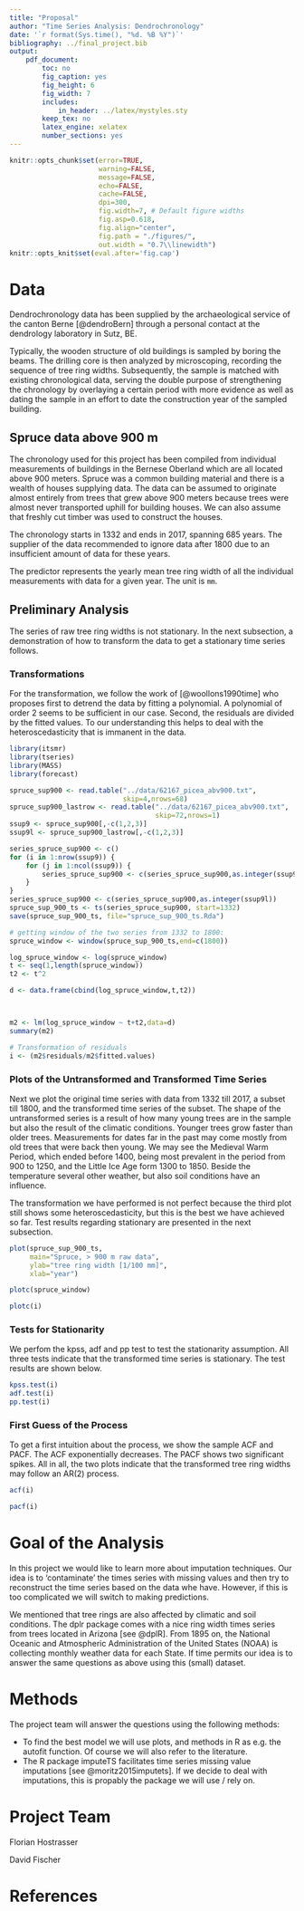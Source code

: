 ```yaml
---
title: "Proposal"
author: "Time Series Analysis: Dendrochronology"
date: '`r format(Sys.time(), "%d. %B %Y")`'
bibliography: ../final_project.bib
output:
    pdf_document:
        toc: no
        fig_caption: yes
        fig_height: 6
        fig_width: 7
        includes:
            in_header: ../latex/mystyles.sty
        keep_tex: no
        latex_engine: xelatex
        number_sections: yes
---
```


```r
knitr::opts_chunk$set(error=TRUE,
                      warning=FALSE,
                      message=FALSE,
                      echo=FALSE,
                      cache=FALSE,
                      dpi=300,
                      fig.width=7, # Default figure widths
                      fig.asp=0.618,
                      fig.align="center",
                      fig.path = "./figures/",
                      out.width = "0.7\\linewidth")
knitr::opts_knit$set(eval.after='fig.cap')
```

# Data

Dendrochronology data has been supplied by the archaeological service of the canton Berne [@dendroBern] through a personal contact at the dendrology laboratory in Sutz, BE.

Typically, the wooden structure of old buildings is sampled by boring the beams. The drilling core is then analyzed by microscoping, recording the sequence of tree ring widths. Subsequently, the sample is matched with existing chronological data, serving the double purpose of strengthening the chronology by overlaying a certain period with more evidence as well as dating the sample in an effort to date the construction year of the sampled building.

## Spruce data above 900 m
The chronology used for this project has been compiled from individual measurements of buildings in the Bernese Oberland which are all located above 900 meters. Spruce was a common building material and there is a wealth of houses supplying data. The data can be assumed to originate almost entirely from trees that grew above 900 meters because trees were almost never transported uphill for building houses. We can also assume that freshly cut timber was used to construct the houses. 

The chronology starts in 1332 and ends in 2017, spanning 685 years. The supplier of the data recommended to ignore data after 1800 due to an insufficient amount of data for these years.

The predictor represents the yearly mean tree ring width of all the individual measurements with data for a given year. The unit is `mm`.

## Preliminary Analysis

The series of raw tree ring widths is not stationary. In the next subsection, a demonstration of how to transform the data to get a stationary time series follows.

### Transformations

For the transformation, we follow the work of [@woollons1990time] who proposes first to detrend the data by fitting a polynomial. A polynomial of order 2 seems to be sufficient in our case. Second, the residuals are divided by the fitted values. To our understanding this helps to deal with the heteroscedasticity that is immanent in the data.

```r
library(itsmr)
library(tseries)
library(MASS)
library(forecast)

spruce_sup900 <- read.table("../data/62167_picea_abv900.txt",
                            skip=4,nrows=68)
spruce_sup900_lastrow <- read.table("../data/62167_picea_abv900.txt",
                                    skip=72,nrows=1)
ssup9 <- spruce_sup900[,-c(1,2,3)]
ssup9l <- spruce_sup900_lastrow[,-c(1,2,3)]

series_spruce_sup900 <- c()
for (i in 1:nrow(ssup9)) {
    for (j in 1:ncol(ssup9)) {
        series_spruce_sup900 <- c(series_spruce_sup900,as.integer(ssup9[i,j]))
    }
}
series_spruce_sup900 <- c(series_spruce_sup900,as.integer(ssup9l))
spruce_sup_900_ts <- ts(series_spruce_sup900, start=1332)
save(spruce_sup_900_ts, file="spruce_sup_900_ts.Rda")


```

```r
# getting window of the two series from 1332 to 1800:
spruce_window <- window(spruce_sup_900_ts,end=c(1800))

log_spruce_window <- log(spruce_window)
t <- seq(1,length(spruce_window))
t2 <- t^2

d <- data.frame(cbind(log_spruce_window,t,t2))



m2 <- lm(log_spruce_window ~ t+t2,data=d)
summary(m2)

# Transformation of residuals
i <- (m2$residuals/m2$fitted.values)
```

### Plots of the Untransformed and Transformed Time Series

Next we plot the original time series with data from 1332 till 2017, a subset till 1800, and the transformed time series of the subset. The shape of the untransformed series is a result of how many young trees are in the sample but also the result of the climatic conditions. Younger trees grow faster than older trees. Measurements for dates far in the past may come mostly from old trees that were back then young. We may see the Medieval Warm Period, which ended before 1400, being most prevalent in the period from 900 to 1250, and the Little Ice Age form 1300 to 1850. Beside the temperature several other weather, but also soil conditions have an influence. 

The transformation we have performed is not perfect because the third plot still shows some heteroscedasticity, but this is the best we have achieved so far. Test results regarding stationary are presented in the next subsection.

```r
plot(spruce_sup_900_ts,
     main="Spruce, > 900 m raw data",
     ylab="tree ring width [1/100 mm]",
     xlab="year")
```

```r
plotc(spruce_window)
```

```r
plotc(i)
```

### Tests for Stationarity

We perfom the kpss, adf and pp test to test the stationarity assumption. All three tests indicate that the transformed time series is stationary. The test results are shown below.

```r
kpss.test(i)
adf.test(i)
pp.test(i)
```

### First Guess of the Process

To get a first intuition about the process, we show the sample ACF and PACF. The ACF exponentially decreases. The PACF shows two significant spikes. All in all, the two plots indicate that the transformed tree ring widths may follow an AR(2) process.

```r
acf(i)
```

```r
pacf(i)
```


# Goal of the Analysis

In this project we would like to learn more about imputation techniques. Our idea is to 'contaminate' the times series with missing values and then try to reconstruct the time series based on the data whe have. However, if this is too complicated we will switch to making predictions.

We mentioned that tree rings are also affected by climatic and soil conditions. The dplr package comes with a nice ring width times series from trees located in Arizona [see @dplR]. From 1895 on, the National Oceanic and Atmospheric Administration of the United States (NOAA) is collecting monthly weather data for each State. If time permits our idea is to answer the same questions as above using this (small) dataset. 

# Methods

The project team will answer the questions using the following methods:

- To find the best model we will use plots, and methods in R as e.g. the autofit function. Of course we will also refer to the literature.
- The R package imputeTS facilitates time series missing value imputations [see @moritz2015imputets]. If we decide to deal with imputations, this is propably the package we will use / rely on.

# Project Team
Florian Hostrasser

David Fischer


# References
